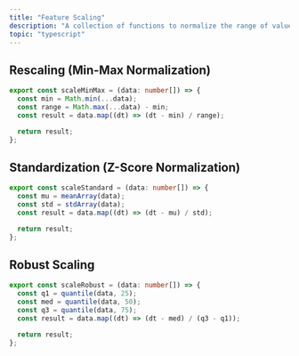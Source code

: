```yaml
---
title: "Feature Scaling"
description: "A collection of functions to normalize the range of values in an array."
topic: "typescript"
---
```


## Rescaling (Min-Max Normalization)

```ts
export const scaleMinMax = (data: number[]) => {
  const min = Math.min(...data);
  const range = Math.max(...data) - min;
  const result = data.map((dt) => (dt - min) / range);

  return result;
};
```

## Standardization (Z-Score Normalization)

```ts
export const scaleStandard = (data: number[]) => {
  const mu = meanArray(data);
  const std = stdArray(data);
  const result = data.map((dt) => (dt - mu) / std);

  return result;
};
```

## Robust Scaling

```ts
export const scaleRobust = (data: number[]) => {
  const q1 = quantile(data, 25);
  const med = quantile(data, 50);
  const q3 = quantile(data, 75);
  const result = data.map((dt) => (dt - med) / (q3 - q1));

  return result;
};
```

